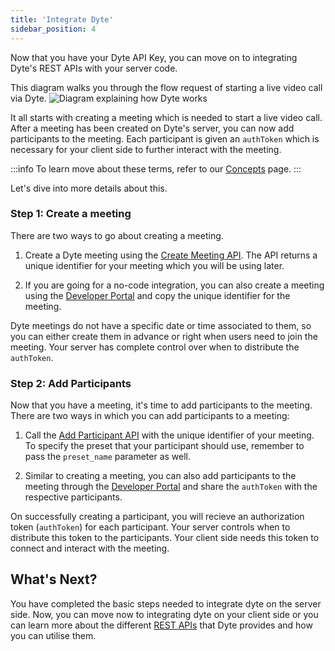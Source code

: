 ```yaml
---
title: 'Integrate Dyte'
sidebar_position: 4
---
```


Now that you have your Dyte API Key, you can move on to integrating Dyte's REST APIs with your server code.

This diagram walks you through the flow request of starting a live video call via Dyte.
![Diagram explaining how Dyte works](/static/home/how-dyte-works-v2.png)

It all starts with creating a meeting which is needed to start a live video call. After a meeting has been created on Dyte's server, you can now add participants to the meeting. Each participant is given an `authToken` which is necessary for your client side to further interact with the meeting.

:::info
To learn move about these terms, refer to our [Concepts](./concepts/concepts-live-video.mdx) page.
:::

Let's dive into more details about this.

### Step 1: Create a meeting

There are two ways to go about creating a meeting.

1. Create a Dyte meeting using the [Create Meeting API](/api#/operations/create_meeting). The API returns a unique identifier for your meeting which you will be using later.

2. If you are going for a no-code integration, you can also create a meeting using the [Developer Portal](https://accounts.dyte.io/) and copy the unique identifier for the meeting.

Dyte meetings do not have a specific date or time associated to them, so you can either create
them in advance or right when users need to join the meeting. Your server has complete control over when to distribute the `authToken`.

### Step 2: Add Participants

Now that you have a meeting, it's time to add participants to the meeting. There are two ways in which you can add participants to a meeting:

1. Call the [Add Participant API](/api#/operations/add_participant) with the unique identifier of your meeting. To specify the preset that your participant should use, remember to pass the `preset_name` parameter as well.

2. Similar to creating a meeting, you can also add participants to the meeting through the [Developer Portal](https://accounts.dyte.io/) and share the `authToken` with the respective participants.

On successfully creating a participant, you will recieve an authorization token (`authToken`) for each participant. Your server controls when to distribute this token to the participants. Your client side needs this token to connect and interact with the meeting.

## What's Next?

You have completed the basic steps needed to integrate dyte on the server side. Now, you can move now to integrating dyte on your client side or you can learn more about the different [REST APIs](/api/) that Dyte provides and how you can utilise them.
